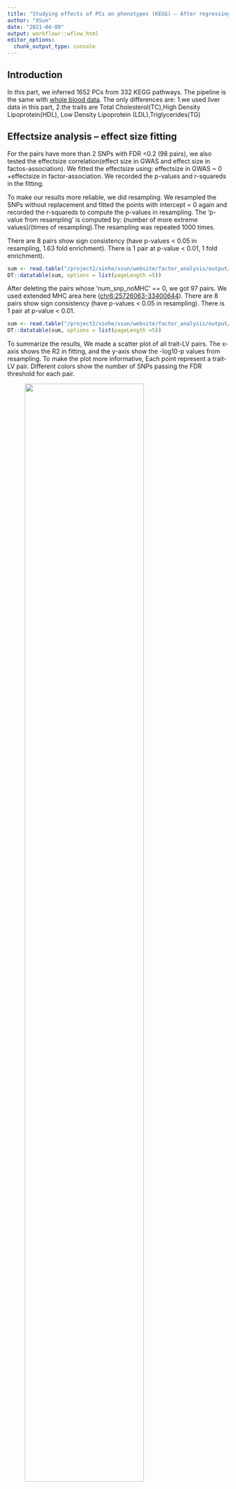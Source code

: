 ```yaml
---
title: "Studying effects of PCs on phenotypes (KEGG) – After regressing out 5 GTEx PEER factors, 'AND' LD Clumping, liver eQTLs "
author: "XSun"
date: "2021-04-09"
output: workflowr::wflow_html
editor_options:
  chunk_output_type: console
---
```


## **Introduction** 

In this part, we inferred 1652 PCs from 332 KEGG pathways. The pipeline is the same with [whole blood data](https://xsun1229.github.io/factor_analysis/kegg_pcs_factor_traits_regress_5_d500d.html). The only differences are: 1.we used liver data in this part, 2.the traits are Total Cholesterol(TC),High Density Lipoprotein(HDL), Low Density Lipoprotein (LDL),Triglycerides(TG)


## **Effectsize analysis -- effect size fitting**

For the pairs have more than 2 SNPs with FDR <0.2 (98 pairs), we also tested the effectsize correlation(effect size in GWAS and effect size in factos-association). We fitted the effectsize using: effectsize in GWAS ~ 0 +effectsize in factor-association. We recorded the p-values and r-squareds in the fitting.

To make our results more reliable, we did resampling. We resampled the SNPs without replacement and fitted the points with intercept = 0 again and recorded the r-squareds to compute the p-values in resampling. The 'p-value from resampling' is computed by: (number of more extreme values)/(times of resampling).The resampling was repeated 1000 times.

There are 8 pairs show sign consistency (have p-values < 0.05 in resampling, 1.63 fold enrichment). There is 1 pair at p-value < 0.01, 1 fold enrichment). 


```r
sum <- read.table("/project2/xinhe/xsun/website/factor_analysis/output/simple_sum_pcs_reg_5_d500d_kegg_reg_5_d500d_liver.txt", header = T)
DT::datatable(sum, options = list(pageLength =5))
```

After deleting the pairs whose 'num_snp_noMHC' == 0, we got 97 pairs. We used extended MHC area here ([chr6:25726063-33400644](https://www.nature.com/articles/nrg1489)). There are 8 pairs show sign consistency (have p-values < 0.05 in resampling). There is 1 pair at p-value < 0.01. 

```r
sum <- read.table("/project2/xinhe/xsun/website/factor_analysis/output/simple_sum_noMHC_pcs_reg_5_extend_d500d_kegg_reg_5_d500d_liver.txt", header = T)
DT::datatable(sum, options = list(pageLength =5))
```


To summarize the results, We made a scatter plot of all trait-LV pairs. The x-axis shows the R2 in fitting, and the y-axis show the -log10-p values from resampling. To make the plot more informative, Each point represent a trait-LV pair. Different colors show the number of SNPs passing the FDR threshold for each pair.



<figure class="half">
    <img src="https://github.com/xsun1229/factor_analysis/raw/master/output/effectsizesum_0.2_kegg_reg_5_d500d_liver.jpeg" width="80%">
</figure>


## **Detailed results for HDL **

HDL has 5 factors have p-value < 0.05 in resampling. The table below shows the SNP details. We deleted the pairs that only have SNPs in MHC area.

We found 3 SNPs drive different pathways:

```r
chr11_49317519_T_C_b38 : row 1,8,14
chr11_48526997_G_T_b38 : row 3,9,11,15
chr11_50136924_G_T_b38 : row 4,10,12,16
```

```r
sum <- read.csv("/project2/xinhe/xsun/website/factor_analysis/output/common_snp_detail_HDL_kegg_reg_5_d500d_liver.csv", header = T, fill=T)
DT::datatable(sum, options = list(pageLength =5))
```

There are 5 pathways in this table: 

[1] "Butanoate metabolism"         

[2] "Non-small cell lung cancer"   [Abnormal triglyceride (TG) and high-density lipoprotein cholesterol (HDL-C) levels showed statistically significant coexistence with NSCLC compared with controls](https://www.ncbi.nlm.nih.gov/pmc/articles/PMC6284307/)

[3] "Porphyrin and chlorophyll metabolism"

[4] "Protein export"                      

[5] "Type II diabetes mellitus" [Low levels of HDL cholesterol are consistently associated with increased risk of type 2 diabetes in epidemiological studies (1,2). Therefore plasma HDL cholesterol increasing has been suggested as a novel therapeutic option to reduce risk of type 2 diabetes](https://diabetes.diabetesjournals.org/content/64/9/3328)

```r
load("/project2/xinhe/xsun/website/factor_analysis/output/info_table_annot_pval_kegg_pc_reg_5_liver_HDL.rdata")

DT::datatable(final_full, options = list(pageLength =5))
```

For the pair have relatively more SNPs, we made effectsize plots.

<figure class="half">
    <img src="https://github.com/xsun1229/factor_analysis/raw/master/output/effectsize_pwy103_pc4_HDL_pval5e8_kegg_reg_5_d500d_liver.jpeg" width="80%">
</figure>


